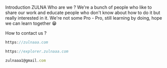
Introduction
ZULNA
Who are we ?
We're a bunch of people who like to share our work and educate people who don't know about how to do it but really interested in it. We're not some Pro - Pro, still learning by doing, hope we can learn together 😁

How to contact us ?
```js filename="WEBSITE"
https://zulnaaa.com
```
```js filename="EXPLORE"
https://explorer.zulnaaa.com
```
```js filename="EMAIL"
zulnaaa1@gmail.com
```
